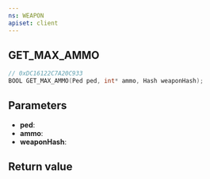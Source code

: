 ```yaml
---
ns: WEAPON
apiset: client
---
```

## GET_MAX_AMMO

```c
// 0xDC16122C7A20C933
BOOL GET_MAX_AMMO(Ped ped, int* ammo, Hash weaponHash);
```


## Parameters
* **ped**:
* **ammo**:
* **weaponHash**:

## Return value